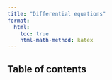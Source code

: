 ```yaml
---
title: "Differential equations"
format:
  html:
    toc: true
    html-math-method: katex
---
```


## Table of contents


